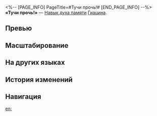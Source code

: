 <%-- [PAGE_INFO]
PageTitle=#Тучи прочь!#
[END_PAGE_INFO] --%>
{{Навык Инфобокс
|Название         = Тучи прочь!
|Изображение      = Навык Тучи прочь!.png
|Персонаж         = Гиацина
|Тип              = Навык духа памяти
|Тэг              = Групповая атака
|УронСтойк        = 10
|ЭнергияГен       = 5
|Энергия          = 
|Длительность     = 
|Описание         = Наносит всем противникам ветряной урон, равный {{Цвет|Выделенный|10%—22%}} от суммы исцеления, исходящего от Гиацины и Ики в текущем бою, а также сбрасывает 50% от суммы исцеления.
|Свойство1        = 
|Масштабирование1 = 
}}
'''«Тучи прочь!»''' — [[Навык духа памяти]] [[Гиацина]].

==Превью==
{{Превью
|Файл = Тучи прочь! Превью
}}

==Масштабирование==
{{Масштабирование навыка|тип=Навык духа памяти
|10%;12%;14%;16%;18%;20%;22%;24%;26%;28%
}}

==На других языках==
{{На других языках
|en   = Rainclouds, Time to Go!
|zhs  = 乌云乌云快走开！
|zht  = 烏雲烏雲快走開！
|ja   = {{Rubi|黒雲退散|こくうんたいさん}}！
|ko   = 먹구름, 저리 가!
|es   = ¡Apártense, nubarrones!
|fr   = Fuyez pauvres nuages&nbsp;!
|ru   = Тучи прочь!
|th   = Rainclouds, Time to Go!
|vi   = Mây Đen Hãy Tan Biến!
|de   = Weg mit euch, Wolken!
|id   = Rainclouds, Time to Go!
|pt   = Nuvens de Tempestade, é Hora de Ir!
}}

==История изменений==
{{История изменений|3.5}}

==Навигация==
{{Навык Навбокс|Гиацина}}

[[en:]]